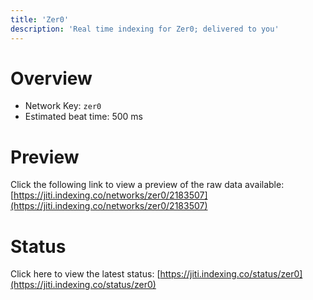 ```yaml
---
title: 'Zer0'
description: 'Real time indexing for Zer0; delivered to you'
---
```


# Overview
- Network Key: `zer0`
- Estimated beat time: 500 ms

# Preview
Click the following link to view a preview of the raw data available: [https://jiti.indexing.co/networks/zer0/2183507](https://jiti.indexing.co/networks/zer0/2183507)

# Status
Click here to view the latest status: [https://jiti.indexing.co/status/zer0](https://jiti.indexing.co/status/zer0)
